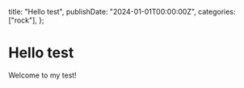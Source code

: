   title: "Hello test",
  publishDate: "2024-01-01T00:00:00Z",
  categories: ["rock"],
};

# Hello test

Welcome to my test!
